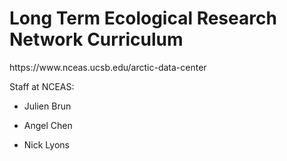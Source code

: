 # Long Term Ecological Research Network Curriculum

https://www.nceas.ucsb.edu/arctic-data-center

Staff at NCEAS:

-   Julien Brun

-   Angel Chen

-   Nick Lyons
